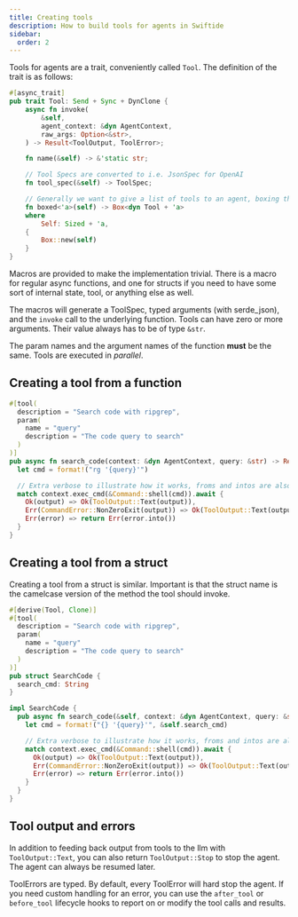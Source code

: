 ```yaml
---
title: Creating tools
description: How to build tools for agents in Swiftide
sidebar:
  order: 2
---
```


Tools for agents are a trait, conveniently called `Tool`. The definition of the trait is as follows:

```rust
#[async_trait]
pub trait Tool: Send + Sync + DynClone {
    async fn invoke(
        &self,
        agent_context: &dyn AgentContext,
        raw_args: Option<&str>,
    ) -> Result<ToolOutput, ToolError>;

    fn name(&self) -> &'static str;

    // Tool Specs are converted to i.e. JsonSpec for OpenAI
    fn tool_spec(&self) -> ToolSpec;

    // Generally we want to give a list of tools to an agent, boxing them is the solution
    fn boxed<'a>(self) -> Box<dyn Tool + 'a>
    where
        Self: Sized + 'a,
    {
        Box::new(self)
    }
}
```

Macros are provided to make the implementation trivial. There is a macro for regular async functions, and one for structs if you need to have some sort
of internal state, tool, or anything else as well.

The macros will generate a ToolSpec, typed arguments (with serde_json), and the `invoke` call to the underlying function. Tools can have zero or more arguments. Their value always has to be of type `&str`.

The param names and the argument names of the function **must** be the same. Tools are executed in _parallel_.

## Creating a tool from a function

```rust
#[tool(
  description = "Search code with ripgrep",
  param(
    name = "query"
    description = "The code query to search"
  )
)]
pub async fn search_code(context: &dyn AgentContext, query: &str) -> Result<ToolOutput, ToolError> {
  let cmd = format!("rg '{query}'")

  // Extra verbose to illustrate how it works, froms and intos are also provided. However, with many dev tools a non zero exit might be intentionally handled by the llm
  match context.exec_cmd(&Command::shell(cmd)).await {
    Ok(output) => Ok(ToolOutput::Text(output)),
    Err(CommandError::NonZeroExit(output)) => Ok(ToolOutput::Text(output)),
    Err(error) => return Err(error.into())
  }
}
```

## Creating a tool from a struct

Creating a tool from a struct is similar. Important is that the struct name is the camelcase version of the method the tool should invoke.

```rust
#[derive(Tool, Clone)]
#[tool(
  description = "Search code with ripgrep",
  param(
    name = "query"
    description = "The code query to search"
  )
)]
pub struct SearchCode {
  search_cmd: String
}

impl SearchCode {
  pub async fn search_code(&self, context: &dyn AgentContext, query: &str) -> Result<ToolOutput, ToolError> {
    let cmd = format!("{} '{query}'", &self.search_cmd)

    // Extra verbose to illustrate how it works, froms and intos are also provided. However, with many dev tools a non zero exit might be intentionally handled by the llm
    match context.exec_cmd(&Command::shell(cmd)).await {
      Ok(output) => Ok(ToolOutput::Text(output)),
      Err(CommandError::NonZeroExit(output)) => Ok(ToolOutput::Text(output)),
      Err(error) => return Err(error.into())
    }
  }
}
```

## Tool output and errors

In addition to feeding back output from tools to the llm with `ToolOutput::Text`, you can also return `ToolOutput::Stop` to stop the agent. The agent can always be resumed later.

ToolErrors are typed. By default, every ToolError will hard stop the agent. If you need custom handling for an error, you can use the `after_tool` or `before_tool` lifecycle hooks to report on or modify the tool calls and results.


